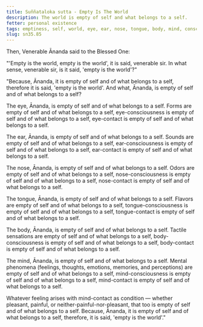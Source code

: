 ```yaml
---
title: Suññataloka sutta - Empty Is The World
description: The world is empty of self and what belongs to a self.
fetter: personal existence
tags: emptiness, self, world, eye, ear, nose, tongue, body, mind, consciousness, contact, feeling, sn, sn35
slug: sn35.85
---
```


Then, Venerable Ānanda said to the Blessed One:

"'Empty is the world, empty is the world', it is said, venerable sir. In what sense, venerable sir, is it said, 'empty is the world'?"

"Because, Ānanda, it is empty of self and of what belongs to a self, therefore it is said, 'empty is the world'. And what, Ānanda, is empty of self and of what belongs to a self?

The eye, Ānanda, is empty of self and of what belongs to a self. Forms are empty of self and of what belongs to a self, eye-consciousness is empty of self and of what belongs to a self, eye-contact is empty of self and of what belongs to a self.

The ear, Ānanda, is empty of self and of what belongs to a self. Sounds are empty of self and of what belongs to a self, ear-consciousness is empty of self and of what belongs to a self, ear-contact is empty of self and of what belongs to a self.

The nose, Ānanda, is empty of self and of what belongs to a self. Odors are empty of self and of what belongs to a self, nose-consciousness is empty of self and of what belongs to a self, nose-contact is empty of self and of what belongs to a self.

The tongue, Ānanda, is empty of self and of what belongs to a self. Flavors are empty of self and of what belongs to a self, tongue-consciousness is empty of self and of what belongs to a self, tongue-contact is empty of self and of what belongs to a self.

The body, Ānanda, is empty of self and of what belongs to a self. Tactile sensations are empty of self and of what belongs to a self, body-consciousness is empty of self and of what belongs to a self, body-contact is empty of self and of what belongs to a self.

The mind, Ānanda, is empty of self and of what belongs to a self. Mental phenomena (feelings, thoughts, emotions, memories, and perceptions) are empty of self and of what belongs to a self, mind-consciousness is empty of self and of what belongs to a self, mind-contact is empty of self and of what belongs to a self.

Whatever feeling arises with mind-contact as condition — whether pleasant, painful, or neither-painful-nor-pleasant, that too is empty of self and of what belongs to a self. Because, Ānanda, it is empty of self and of what belongs to a self, therefore, it is said, 'empty is the world'."